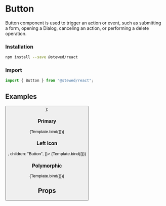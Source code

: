 
<Meta title="Components/Button" component={Button} />

# Button

Button component is used to trigger an action or event, such as submitting a form, opening a Dialog, canceling an action, or performing a delete operation.

### Installation

```bash
npm install --save @stewed/react
```

### Import

```js
import { Button } from "@stewed/react";
```

## Examples

  <Theme>
    <Button {...args} />
  </Theme>
);

### Primary

<Canvas>
  <Story
    name="Primary"
    args={{
      disabled: false,
      size: "md",
      skin: "primary",
      appearance: "filled",
      children: "Button",
    }}>
    {Template.bind({})}
  </Story>
</Canvas>

### Left Icon

<Canvas>
  <Story
    name="Left Icon"
    args={{
      leftSlot: <FiSearch />,
      children: "Button",
    }}>
    {Template.bind({})}
  </Story>
</Canvas>

### Polymorphic

<Canvas>
  <Story
    name="Polymorphic"
    args={{
      as: "a",
      href: "#",
      children: "Button",
    }}>
    {Template.bind({})}
  </Story>
</Canvas>

## Props

<ArgsTable of={Button} />

